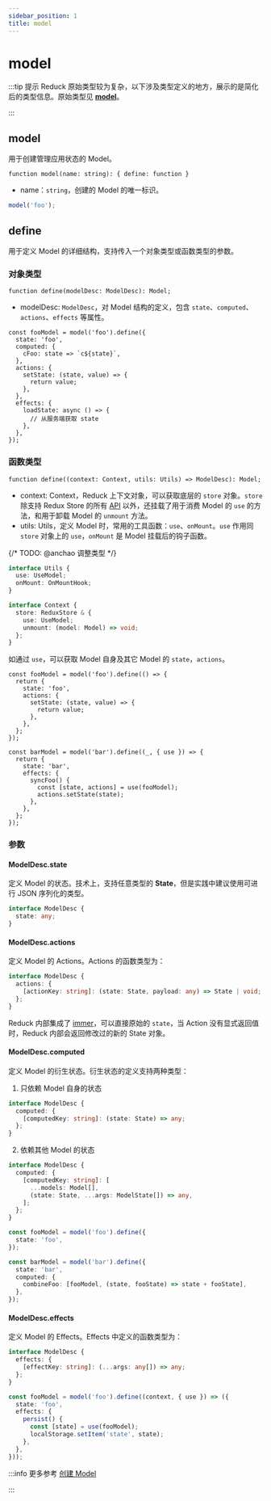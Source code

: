```yaml
---
sidebar_position: 1
title: model
---
```

# model


<ReduckTip />

:::tip 提示
Reduck 原始类型较为复杂，以下涉及类型定义的地方，展示的是简化后的类型信息。原始类型见 [**model**](https://github.com/modern-js-dev/reduck/blob/main/packages/store/src/model/model.ts)。

:::

## model

用于创建管理应用状态的 Model。

`function model(name: string): { define: function }`

- name：`string`，创建的 Model 的唯一标识。

```ts title="示例"
model('foo');
```

## define

用于定义 Model 的详细结构，支持传入一个对象类型或函数类型的参数。

### 对象类型

`function define(modelDesc: ModelDesc): Model;`

- modelDesc: `ModelDesc`，对 Model 结构的定义，包含 `state`、`computed`、`actions`、`effects` 等属性。

```tsx title="示例"
const fooModel = model('foo').define({
  state: 'foo',
  computed: {
    cFoo: state => `c${state}`,
  },
  actions: {
    setState: (state, value) => {
      return value;
    },
  },
  effects: {
    loadState: async () => {
      // 从服务端获取 state
    },
  },
});
```

### 函数类型

`function define((context: Context, utils: Utils) => ModelDesc): Model;`

- context: Context，Reduck 上下文对象，可以获取底层的 `store` 对象。`store` 除支持 Redux Store 的所有 [API](https://redux.js.org/api/store) 以外，还挂载了用于消费 Model 的 `use` 的方法，和用于卸载 Model 的 `unmount` 方法。
- utils: Utils，定义 Model 时，常用的工具函数：`use`、`onMount`。`use` 作用同 `store` 对象上的 `use`，`onMount` 是 Model 挂载后的钩子函数。

{/* TODO: @anchao 调整类型  */}
```ts
interface Utils {
  use: UseModel;
  onMount: OnMountHook;
}

interface Context {
  store: ReduxStore & {
    use: UseModel;
    unmount: (model: Model) => void;
  };
}
```

如通过 `use`，可以获取 Model 自身及其它 Model 的 `state`，`actions`。

```tsx title="示例"
const fooModel = model('foo').define(() => {
  return {
    state: 'foo',
    actions: {
      setState: (state, value) => {
        return value;
      },
    },
  };
});

const barModel = model('bar').define((_, { use }) => {
  return {
    state: 'bar',
    effects: {
      syncFoo() {
        const [state, actions] = use(fooModel);
        actions.setState(state);
      },
    },
  };
});
```

### 参数

#### ModelDesc.state

定义 Model 的状态。技术上，支持任意类型的 **State**，但是实践中建议使用可进行 JSON 序列化的类型。

```ts
interface ModelDesc {
  state: any;
}
```

#### ModelDesc.actions

定义 Model 的 Actions。Actions 的函数类型为：

```ts
interface ModelDesc {
  actions: {
    [actionKey: string]: (state: State, payload: any) => State | void;
  };
}
```

Reduck 内部集成了 [immer](https://github.com/immerjs/immer)，可以直接原始的 `state`，当 Action 没有显式返回值时，Reduck 内部会返回修改过的新的 State 对象。

#### ModelDesc.computed

定义 Model 的衍生状态。衍生状态的定义支持两种类型：

1. 只依赖 Model 自身的状态

```ts
interface ModelDesc {
  computed: {
    [computedKey: string]: (state: State) => any;
  };
}
```

2. 依赖其他 Model 的状态

```ts
interface ModelDesc {
  computed: {
    [computedKey: string]: [
      ...models: Model[],
      (state: State, ...args: ModelState[]) => any,
    ];
  };
}
```

```ts title="示例"
const fooModel = model('foo').define({
  state: 'foo',
});

const barModel = model('bar').define({
  state: 'bar',
  computed: {
    combineFoo: [fooModel, (state, fooState) => state + fooState],
  },
});
```

#### ModelDesc.effects

定义 Model 的 Effects。Effects 中定义的函数类型为：

```ts
interface ModelDesc {
  effects: {
    [effectKey: string]: (...args: any[]) => any;
  };
}
```

```ts title="示例"
const fooModel = model('foo').define((context, { use }) => ({
  state: 'foo',
  effects: {
    persist() {
      const [state] = use(fooModel);
      localStorage.setItem('state', state);
    },
  },
}));
```

:::info 更多参考
[创建 Model](/guides/topic-detail/model/define-model)

:::
